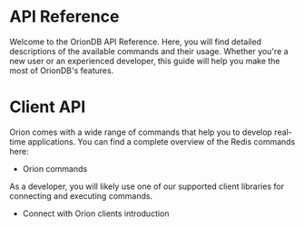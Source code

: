 # API Reference

Welcome to the OrionDB API Reference. Here, you will find detailed descriptions of the available commands and their usage. Whether you're a new user or an experienced developer, this guide will help you make the most of OrionDB's features.

# Client API
Orion comes with a wide range of commands that help you to develop real-time applications. You can find a complete overview of the Redis commands here:

- Orion commands

As a developer, you will likely use one of our supported client libraries for connecting and executing commands.

- Connect with Orion clients introduction